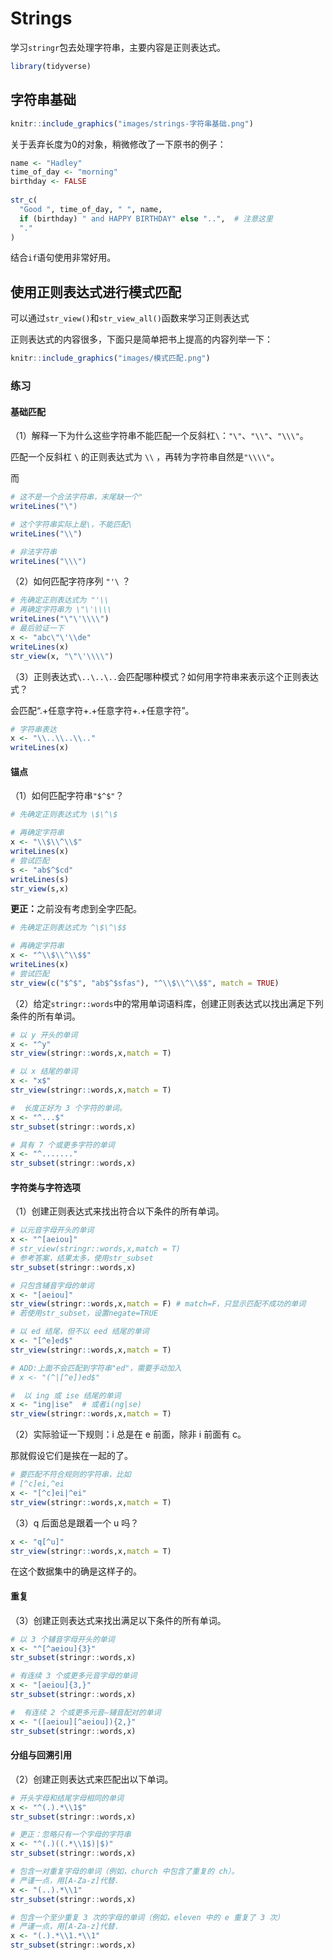 # Strings

学习`stringr`包去处理字符串，主要内容是正则表达式。
```r
library(tidyverse)
```

## 字符串基础

```r
knitr::include_graphics("images/strings-字符串基础.png")
```

关于丢弃长度为0的对象，稍微修改了一下原书的例子：
```r
name <- "Hadley" 
time_of_day <- "morning" 
birthday <- FALSE 
 
str_c( 
  "Good ", time_of_day, " ", name, 
  if (birthday) " and HAPPY BIRTHDAY" else "..",  # 注意这里
  "." 
) 
```

结合`if`语句使用非常好用。

## 使用正则表达式进行模式匹配

可以通过`str_view()`和`str_view_all()`函数来学习正则表达式

正则表达式的内容很多，下面只是简单把书上提高的内容列举一下：
```r
knitr::include_graphics("images/模式匹配.png")
```

### 练习

#### 基础匹配

（1）解释一下为什么这些字符串不能匹配一个反斜杠`\`：`"\"`、`"\\"`、`"\\\"`。

匹配一个反斜杠 `\` 的正则表达式为 `\\` ，再转为字符串自然是`"\\\\"`。

而
```r
# 这不是一个合法字符串，末尾缺一个"
writeLines("\")
```
```r
# 这个字符串实际上是\，不能匹配\
writeLines("\\")
```
```r
# 非法字符串
writeLines("\\\")
```

（2）如何匹配字符序列 `"'\` ？
```r
# 先确定正则表达式为 "'\\
# 再确定字符串为 \"\'\\\\
writeLines("\"\'\\\\")
# 最后验证一下
x <- "abc\"\'\\de"
writeLines(x)
str_view(x, "\"\'\\\\")
```

（3）正则表达式`\..\..\..`会匹配哪种模式？如何用字符串来表示这个正则表达式？

会匹配“.+任意字符+.+任意字符+.+任意字符”。
```r
# 字符串表达
x <- "\\..\\..\\.."
writeLines(x)
```

#### 锚点

（1）如何匹配字符串`"$^$"`？
```r
# 先确定正则表达式为 \$\^\$

# 再确定字符串
x <- "\\$\\^\\$"
writeLines(x)
# 尝试匹配
s <- "ab$^$cd"
writeLines(s)
str_view(s,x)
```

**更正：**之前没有考虑到全字匹配。
```r
# 先确定正则表达式为 ^\$\^\$$

# 再确定字符串
x <- "^\\$\\^\\$$"
writeLines(x)
# 尝试匹配
str_view(c("$^$", "ab$^$sfas"), "^\\$\\^\\$$", match = TRUE)
```



（2）给定`stringr::words`中的常用单词语料库，创建正则表达式以找出满足下列条件的所有单词。

```r
# 以 y 开头的单词
x <- "^y"
str_view(stringr::words,x,match = T)
```

```r
# 以 x 结尾的单词
x <- "x$"
str_view(stringr::words,x,match = T)
```

```r
#  长度正好为 3 个字符的单词。
x <- "^...$"
str_subset(stringr::words,x) 
```

```r
# 具有 7 个或更多字符的单词
x <- "^......."
str_subset(stringr::words,x)
```


#### 字符类与字符选项

（1）创建正则表达式来找出符合以下条件的所有单词。

```r
# 以元音字母开头的单词
x <- "^[aeiou]"
# str_view(stringr::words,x,match = T)
# 参考答案，结果太多，使用str_subset
str_subset(stringr::words,x)
```

```r
# 只包含辅音字母的单词
x <- "[aeiou]"
str_view(stringr::words,x,match = F) # match=F，只显示匹配不成功的单词
# 若使用str_subset，设置negate=TRUE
```

```r
# 以 ed 结尾，但不以 eed 结尾的单词
x <- "[^e]ed$"
str_view(stringr::words,x,match = T)

# ADD:上面不会匹配到字符串"ed"，需要手动加入
# x <- "(^|[^e])ed$"
```

```r
#  以 ing 或 ise 结尾的单词
x <- "ing|ise"  # 或者i(ng|se)
str_view(stringr::words,x,match = T)
```


（2）实际验证一下规则：i 总是在 e 前面，除非 i 前面有 c。

那就假设它们是挨在一起的了。
```r
# 要匹配不符合规则的字符串，比如
# [^c]ei,^ei
x <- "[^c]ei|^ei"
str_view(stringr::words,x,match = T)
```


（3）q 后面总是跟着一个 u 吗？

```r
x <- "q[^u]"
str_view(stringr::words,x,match = T)
```

在这个数据集中的确是这样子的。

#### 重复

（3）创建正则表达式来找出满足以下条件的所有单词。

```r
# 以 3 个辅音字母开头的单词
x <- "^[^aeiou]{3}"
str_subset(stringr::words,x)
```

```r
# 有连续 3 个或更多元音字母的单词
x <- "[aeiou]{3,}"
str_subset(stringr::words,x)
```

```r
#  有连续 2 个或更多元音—辅音配对的单词
x <- "([aeiou][^aeiou]){2,}"
str_subset(stringr::words,x)
```

#### 分组与回溯引用

（2）创建正则表达式来匹配出以下单词。

```r
# 开头字母和结尾字母相同的单词
x <- "^(.).*\\1$"
str_subset(stringr::words,x)

# 更正：忽略只有一个字母的字符串
x <- "^(.)((.*\\1$)|$)"
str_subset(stringr::words,x)
```

```r
# 包含一对重复字母的单词（例如，church 中包含了重复的 ch）。
# 严谨一点，用[A-Za-z]代替.
x <- "(..).*\\1"
str_subset(stringr::words,x)
```

```r
# 包含一个至少重复 3 次的字母的单词（例如，eleven 中的 e 重复了 3 次）
# 严谨一点，用[A-Za-z]代替.
x <- "(.).*\\1.*\\1"
str_subset(stringr::words,x)
```







 
 